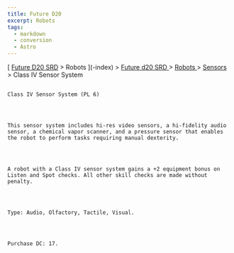 ```yaml
---
title: Future D20
excerpt: Robots
tags:
  - markdown
  - conversion
  - Astro
---
```







[
[Future D20 SRD]( / ) > Robots
     ](-index)
     >
     [
      Future d20 SRD
     ](future-d20-srd-index)
     >
     [
      Robots
     ](future-d20-srd-robots-index)
     >
     [
      Sensors
     ](future-d20-srd-robots-sensors-index)
     > Class IV Sensor System
    




## 
    Class IV Sensor System (PL 6)
   



    This sensor system includes hi-res video sensors, a hi-fidelity audio sensor, a chemical vapor scanner, and a pressure sensor that enables the robot to perform tasks requiring manual dexterity.
   



    A robot with a Class IV sensor system gains a +2 equipment bonus on Listen and Spot checks. All other skill checks are made without penalty.
   



    Type: Audio, Olfactory, Tactile, Visual.
   



    Purchase DC: 17.
   





